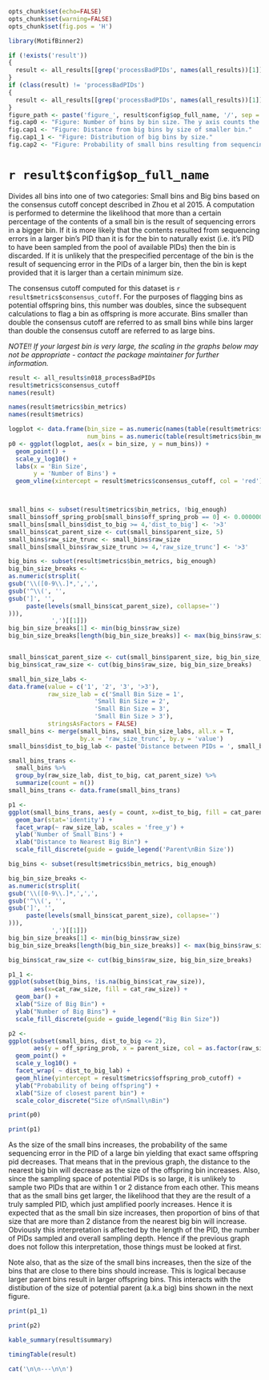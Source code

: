 ```r
opts_chunk$set(echo=FALSE)
opts_chunk$set(warning=FALSE)
opts_chunk$set(fig.pos = 'H')

library(MotifBinner2)

if (!exists('result'))
{
  result <- all_results[[grep('processBadPIDs', names(all_results))[1]]]
}
if (class(result) != 'processBadPIDs')
{
  result <- all_results[[grep('processBadPIDs', names(all_results))[1]]]
}
figure_path <- paste('figure_', result$config$op_full_name, '/', sep = '')
fig.cap0 <- "Figure: Number of bins by bin size. The y axis counts the number of bins of the size given on the x-axis. Note the log scale on the y-axis. The vertical red line indicates the consensus cutoff. Note that a few additional QC checks were performed since the previous version of this figure (in the extactPID steps), so slight deviations are expected."
fig.cap1 <- "Figure: Distance from big bins by size of smaller bin."
fig.cap1_1 <- "Figure: Distribution of big bins by size."
fig.cap2 <- "Figure: Probability of small bins resulting from sequencing errors in the PIDs of larger bins. Note that the probability computation is based on a proportion of the size of the small bin (30% by default). Thus the probability only changes if the size of the bin increased enough for that proportion to increase by one. Hence bins of size 1, 2, and 3 are on the same probability curve; likewise bins of size 4, 5 and 6 and so forth."
```

# `r result$config$op_full_name`

Divides all bins into one of two categories: Small bins and Big bins based on the consensus cutoff concept described in Zhou et al 2015. A computation is performed to determine the likelihood that more than a certain percentage of the contents of a small bin is the result of sequencing errors in a bigger bin. If it is more likely that the contents resulted from sequencing errors in a larger bin's PID than it is for the bin to naturally exist (i.e. it's PID to have been sampled from the pool of available PIDs) then the bin is discarded. If it is unlikely that the prespecified percentage of the bin is the result of sequencing error in the PIDs of a larger bin, then the bin is kept provided that it is larger than a certain minimum size.

The consensus cutoff computed for this dataset is `r result$metrics$consensus_cutoff`. For the purposes of flagging bins as potential offspring bins, this number was doubles, since the subsequent calculations to flag a bin as offspring is more accurate. Bins smaller than double the consensus cutoff are referred to as small bins while bins larger than double the consensus cutoff are referred to as large bins.

*NOTE!! If your largest bin is very large, the scaling in the graphs below may not be appropriate - contact the package maintainer for further information.*

```r
result <- all_results$n018_processBadPIDs
result$metrics$consensus_cutoff
names(result)

names(result$metrics$bin_metrics)
names(result$metrics)
```

```r
logplot <- data.frame(bin_size = as.numeric(names(table(result$metrics$bin_metrics$raw_size))),
                      num_bins = as.numeric(table(result$metrics$bin_metrics$raw_size)))
p0 <- ggplot(logplot, aes(x = bin_size, y = num_bins)) + 
  geom_point() + 
  scale_y_log10() + 
  labs(x = 'Bin Size',
       y = 'Number of Bins') +
  geom_vline(xintercept = result$metrics$consensus_cutoff, col = 'red')



small_bins <- subset(result$metrics$bin_metrics, !big_enough)
small_bins$off_spring_prob[small_bins$off_spring_prob == 0] <- 0.0000000001
small_bins[small_bins$dist_to_big >= 4,'dist_to_big'] <- '>3'
small_bins$cat_parent_size <- cut(small_bins$parent_size, 5)
small_bins$raw_size_trunc <- small_bins$raw_size
small_bins[small_bins$raw_size_trunc >= 4,'raw_size_trunc'] <- '>3'

big_bins <- subset(result$metrics$bin_metrics, big_enough)
big_bin_size_breaks <-
as.numeric(strsplit(
gsub('\\([0-9\\.]*,',',', 
gsub('^\\(', '', 
gsub(']', '', 
     paste(levels(small_bins$cat_parent_size), collapse='')
))),
            ',')[[1]])
big_bin_size_breaks[1] <- min(big_bins$raw_size)
big_bin_size_breaks[length(big_bin_size_breaks)] <- max(big_bins$raw_size)


small_bins$cat_parent_size <- cut(small_bins$parent_size, big_bin_size_breaks)
big_bins$cat_raw_size <- cut(big_bins$raw_size, big_bin_size_breaks)

small_bin_size_labs <- 
data.frame(value = c('1', '2', '3', '>3'),
           raw_size_lab = c('Small Bin Size = 1',
                        'Small Bin Size = 2',
                        'Small Bin Size = 3',
                        'Small Bin Size > 3'),
           stringsAsFactors = FALSE)
small_bins <- merge(small_bins, small_bin_size_labs, all.x = T, 
                    by.x = 'raw_size_trunc', by.y = 'value')
small_bins$dist_to_big_lab <- paste('Distance between PIDs = ', small_bins$dist_to_big, sep = '')

small_bins_trans <-
  small_bins %>%
  group_by(raw_size_lab, dist_to_big, cat_parent_size) %>%
  summarize(count = n())
small_bins_trans <- data.frame(small_bins_trans)

p1 <-
ggplot(small_bins_trans, aes(y = count, x=dist_to_big, fill = cat_parent_size)) +
  geom_bar(stat='identity') +
  facet_wrap(~ raw_size_lab, scales = 'free_y') +
  ylab('Number of Small Bins') +
  xlab("Distance to Nearest Big Bin") +
  scale_fill_discrete(guide = guide_legend('Parent\nBin Size'))

big_bins <- subset(result$metrics$bin_metrics, big_enough)

big_bin_size_breaks <-
as.numeric(strsplit(
gsub('\\([0-9\\.]*,',',', 
gsub('^\\(', '', 
gsub(']', '', 
     paste(levels(small_bins$cat_parent_size), collapse='')
))),
            ',')[[1]])
big_bin_size_breaks[1] <- min(big_bins$raw_size)
big_bin_size_breaks[length(big_bin_size_breaks)] <- max(big_bins$raw_size)

big_bins$cat_raw_size <- cut(big_bins$raw_size, big_bin_size_breaks)

p1_1 <- 
ggplot(subset(big_bins, !is.na(big_bins$cat_raw_size)), 
       aes(x=cat_raw_size, fill = cat_raw_size)) +
  geom_bar() +
  xlab("Size of Big Bin") +
  ylab("Number of Big Bins") +
  scale_fill_discrete(guide = guide_legend("Big Bin Size"))

p2 <- 
ggplot(subset(small_bins, dist_to_big <= 2), 
       aes(y = off_spring_prob, x = parent_size, col = as.factor(raw_size))) +
  geom_point() +
  scale_y_log10() +
  facet_wrap( ~ dist_to_big_lab) +
  geom_hline(yintercept = result$metrics$offspring_prob_cutoff) +
  ylab("Probability of being offspring") +
  xlab("Size of closest parent bin") +
  scale_color_discrete("Size of\nSmall\nBin")
```

```r
print(p0)
```

```r
print(p1)
```

As the size of the small bins increases, the probability of the same sequencing error in the PID of a large bin yielding that exact same offspring pid decreases. That means that in the previous graph, the distance to the nearest big bin will decrease as the size of the offspring bin increases. Also, since the sampling space of potential PIDs is so large, it is unlikely to sample two PIDs that are within 1 or 2 distance from each other. This means that as the small bins get larger, the likelihood that they are the result of a truly sampled PID, which just amplified poorly increases. Hence it is expected that as the small bin size increases, then proportion of bins of that size that are more than 2 distance from the nearest big bin will increase. Obviously this interpretation is affected by the length of the PID, the number of PIDs sampled and overall sampling depth. Hence if the previous graph does not follow this interpretation, those things must be looked at first.

Note also, that as the size of the small bins increases, then the size of the bins that are close to there bins should increase. This is logical because larger parent bins result in larger offspring bins. This interacts with the distibution of the size of potential parent (a.k.a big) bins shown in the next figure.

```r
print(p1_1)
```

```r
print(p2)
```

```r
kable_summary(result$summary)

timingTable(result)
```

```r
cat('\n\n---\n\n')
```

